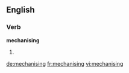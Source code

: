 ==English==

===Verb===
'''mechanising'''

# {{present participle of|[[mechanise]]}}

[[de:mechanising]]
[[fr:mechanising]]
[[vi:mechanising]]